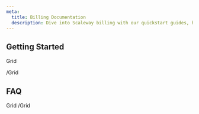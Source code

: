 ```yaml
---
meta:
  title: Billing Documentation
  description: Dive into Scaleway billing with our quickstart guides, how-tos and more.
---
```


<ProductHeader
   productName="Billing"
   productLogo="billing"
   description="The billing section provides a comprehensive overview of our billing features that helps you monitor and understand your Scaleway cloud expenditure, pay your invoice, and effectively manage your budget."
   url="/console/billing/quickstart"
   label="Billing Quickstart"
/>

## Getting Started

Grid
    <SummaryCard
        title="Quickstart"
        icon="rocket"
        description="Learn how to add and manage your billing information in a few steps."
        label="View Quickstart"
        url="/console/billing/quickstart"
    />
    <SummaryCard
        title="Concepts"
        icon="information-circle-outline"
        description="Core concepts that give you a better understanding of Scaleway billing."
        label="View Concepts"
        url="/console/billing/quickstart"
    />
    <SummaryCard
        title="How-tos"
        icon="help-circle-outline"
        description="Check our guides to adding and managing billing information"
        label="View How-tos"
        url="/console/billing/quickstart"
    />
    
/Grid

## FAQ

Grid
    <DefaultCard
        title="How am I billed for Scaleway services?"
        url="https://www.scaleway.com/en/docs/faq/billing/#how-am-i-billed-for-scaleway-services"
        label="Read more"
    />
    <DefaultCard
        title="When are invoices issued?"
        url="https://www.scaleway.com/en/docs/faq/billing/#when-are-invoices-issued"
        label="Read more"
    />
    <DefaultCard
        title="Which payment methods does Scaleway accept?"
        url="https://www.scaleway.com/en/docs/faq/billing/#which-payment-methods-does-scaleway-accept"
        label="Read more"
    />
    <DefaultCard
        title="How can I pay my invoice?"
        url="https://www.scaleway.com/en/docs/faq/billing/#how-can-i-pay-my-invoice"
        label="Read more"
    />
/Grid

<ClickableBanner
    productLogo="cli"
    title="Billing API"
    description="Learn how to manage your Scaleway billing through the API."
    url="https://www.scaleway.com/en/developers/api/billing/"
    label="Go to billing API"
/>

